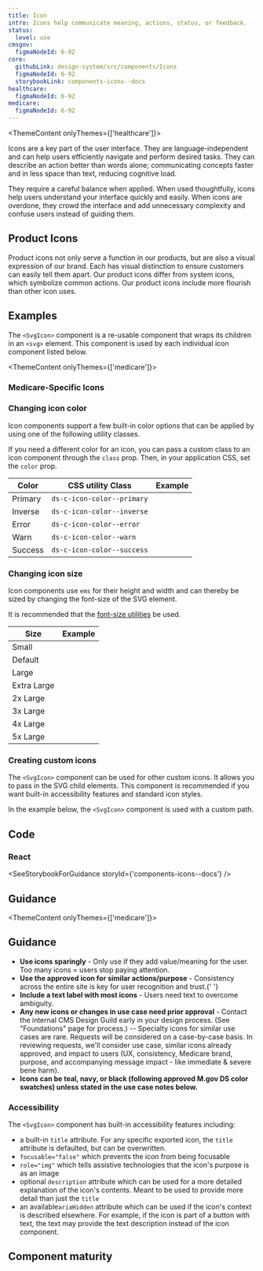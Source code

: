 ```yaml
---
title: Icon
intro: Icons help communicate meaning, actions, status, or feedback.
status:
  level: use
cmsgov:
  figmaNodeId: 6-92
core:
  githubLink: design-system/src/components/Icons
  figmaNodeId: 6-92
  storybookLink: components-icons--docs
healthcare:
  figmaNodeId: 6-92
medicare:
  figmaNodeId: 6-92
---
```



<ThemeContent onlyThemes={['healthcare']}>

Icons are a key part of the user interface. They are language-independent and can help users efficiently navigate and perform desired tasks. They can describe an action better than words alone; communicating concepts faster and in less space than text, reducing cognitive load.

They require a careful balance when applied. When used thoughtfully, icons help users understand your interface quickly and easily. When icons are overdone, they crowd the interface and add unnecessary complexity and confuse users instead of guiding them.

## Product Icons

Product icons not only serve a function in our products, but are also a visual expression of our brand. Each has visual distinction to ensure customers can easily tell them apart. Our product icons differ from system icons, which symbolize common actions. Our product icons include more flourish than other icon uses.

</ThemeContent>

## Examples

The `<SvgIcon>` component is a re-usable component that wraps its children in an `<svg>` element.
This component is used by each individual icon component listed below.

<StorybookExample
  componentName="icons"
  storyId="components-icons--available-icons"
  minHeight={250}
/>

<ThemeContent onlyThemes={['medicare']}>
  <h3 id="medicare-specific-icons"> Medicare-Specific Icons </h3>
  <StorybookExample
    componentName="icons-medicare"
    storyId="medicare-icons--available-icons"
    minHeight={250}
  />
</ThemeContent>

### Changing icon color

Icon components support a few built-in color options that can be applied by using one of the following utility classes.

If you need a different color for an icon, you can pass a custom class to an icon component through the `class` prop. Then, in your application CSS, set the `color` prop.

| Color   | CSS utility Class                     | Example                                                                                                                     |
| ------- | ------------------------------------- | --------------------------------------------------------------------------------------------------------------------------- |
| Primary | <code>ds-c-icon-color--primary</code> | <div class="ds-u-text-align--center"><CloseIcon class='ds-c-icon-color--primary' /></div>                                   |
| Inverse | <code>ds-c-icon-color--inverse</code> | <div class="ds-base--inverse ds-u-padding--05 ds-u-text-align--center"><CloseIcon class='ds-c-icon-color--inverse' /></div> |
| Error   | <code>ds-c-icon-color--error</code>   | <div class="ds-u-text-align--center"><CloseIcon class='ds-c-icon-color--error' /></div>                                     |
| Warn    | <code>ds-c-icon-color--warn</code>    | <div class="ds-u-text-align--center"><CloseIcon class='ds-c-icon-color--warn' /></div>                                      |
| Success | <code>ds-c-icon-color--success</code> | <div class="ds-u-text-align--center"><CloseIcon class='ds-c-icon-color--success' /> </div>                                  |

### Changing icon size

Icon components use `ems` for their height and width and can thereby be sized by changing the font-size of the SVG element.

It is recommended that the [font-size utilities](/utilities/font/font-size/) be used.

| Size        | Example                                   |
| ----------- | ----------------------------------------- |
| Small       | <CloseIcon class='ds-u-font-size--sm' />  |
| Default     | <CloseIcon />                             |
| Large       | <CloseIcon class='ds-u-font-size--lg' />  |
| Extra Large | <CloseIcon class='ds-u-font-size--xl' />  |
| 2x Large    | <CloseIcon class='ds-u-font-size--2xl' /> |
| 3x Large    | <CloseIcon class='ds-u-font-size--3xl' /> |
| 4x Large    | <CloseIcon class='ds-u-font-size--4xl' /> |
| 5x Large    | <CloseIcon class='ds-u-font-size--5xl' /> |

### Creating custom icons

The `<SvgIcon>` component can be used for other custom icons. It allows you to pass in the SVG child elements. This component is recommended if you want built-in accessibility features and standard icon styles.

In the example below, the `<SvgIcon>` component is used with a custom path.

<EmbeddedExample>
  <SvgIcon title="Smiley face" viewBox="0 0 496 512">
    <path d="M248 8C111 8 0 119 0 256s111 248 248 248 248-111 248-248S385 8 248 8zm0 448c-110.3 0-200-89.7-200-200S137.7 56 248 56s200 89.7 200 200-89.7 200-200 200zm-80-216c17.7 0 32-14.3 32-32s-14.3-32-32-32-32 14.3-32 32 14.3 32 32 32zm160 0c17.7 0 32-14.3 32-32s-14.3-32-32-32-32 14.3-32 32 14.3 32 32 32zm4 72.6c-20.8 25-51.5 39.4-84 39.4s-63.2-14.3-84-39.4c-8.5-10.2-23.7-11.5-33.8-3.1-10.2 8.5-11.5 23.6-3.1 33.8 30 36 74.1 56.6 120.9 56.6s90.9-20.6 120.9-56.6c8.5-10.2 7.1-25.3-3.1-33.8-10.1-8.4-25.3-7.1-33.8 3.1z" />
  </SvgIcon>
</EmbeddedExample>

## Code

### React

<SeeStorybookForGuidance storyId={'components-icons--docs'} />

## Guidance

<ThemeContent onlyThemes={['medicare']}>

## Guidance

- <b>Use icons sparingly</b> - Only use if they add value/meaning for the user. Too many icons = users
  stop paying attention.
- <b>Use the approved icon for similar actions/purpose</b> - Consistency across the entire site is key
  for user recognition and trust.{' '}
- <b>Include a text label with most icons</b> - Users need text to overcome ambiguity.
- <b>Any new icons or changes in use case need prior approval</b> - Contact the internal CMS Design Guild
  early in your design process. (See "Foundations" page for process.) -- Specialty icons for similar
  use cases are rare. Requests will be considered on a case-by-case basis. In reviewing requests, we'll
  consider use case, similar icons already approved, and impact to users (UX, consistency, Medicare brand,
  purpose, and accompanying message impact - like immediate & severe bene harm).
- <b>
    Icons can be teal, navy, or black (following approved M.gov DS color swatches) unless stated in
    the use case notes below.
  </b>

</ThemeContent>

### Accessibility

The `<SvgIcon>` component has built-in accessibility features including:

- a built-in `title` attribute. For any specific exported icon, the `title` attribute is defaulted, but can be overwritten.
- `focusable="false"` which prevents the icon from being focusable
- `role="img"` which tells assistive technologies that the icon's purpose is as an image
- optional `description` attribute which can be used for a more detailed explanation of the icon's contents. Meant to be used to provide more detail than just the `title`
- an available`ariaHidden` attribute which can be used if the icon's context is described elsewhere. For example, if the icon is part of a button with text, the text may provide the text description instead of the icon component.

## Component maturity

<MaturityChecklist
  a11yStandards={true}
  color={true}
  forcedColors={true}
  screenReaders={true}
  keyboardNavigable={null}
  storybook={true}
  responsive={true}
  spanish={true}
  completeUiKit={false}
  responsiveUiKit={false}
  tokensInCode={true}
  tokensInSketch={true}
/>

